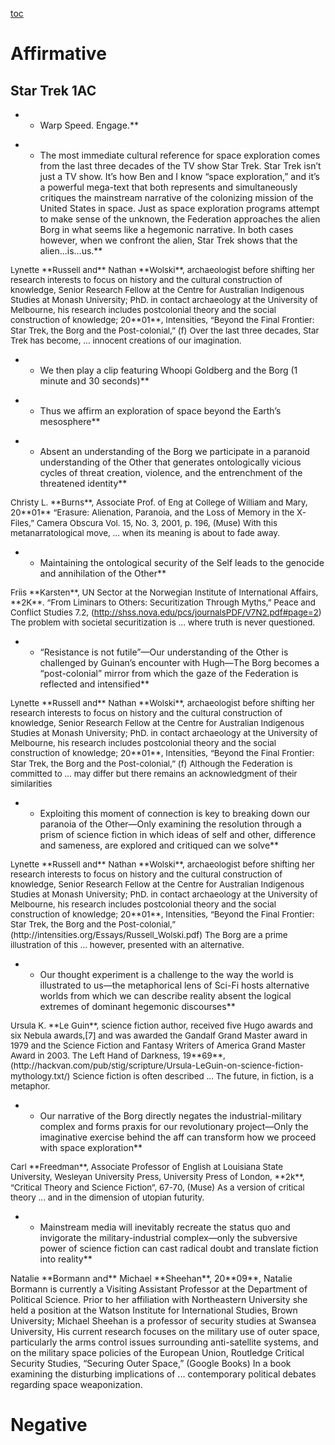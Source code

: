 [[toc]]
=Affirmative= 
==Star Trek 1AC== 
**Warp Speed. Engage.**

**The most immediate cultural reference for space exploration comes from the last three decades of the TV show Star Trek. Star Trek isn’t just a TV show. It’s how Ben and I know “space exploration,” and it’s a powerful mega-text that both represents and simultaneously critiques the mainstream narrative of the colonizing mission of the United States in space. Just as space exploration programs attempt to make sense of the unknown, the Federation approaches the alien Borg in what seems like a hegemonic narrative. In both cases however, when we confront the alien, Star Trek shows that the alien…is…us.**
<span style="font-size: 10pt;">Lynette **Russell and** Nathan **Wolski**, archaeologist before shifting her research interests to focus on history and the cultural construction of knowledge, Senior Research Fellow at the Centre for Australian Indigenous Studies at Monash University; PhD. in contact archaeology at the University of Melbourne, his research includes postcolonial theory and the social construction of knowledge; 20**01**, Intensities, “Beyond the Final Frontier: Star Trek, the Borg and the Post-colonial,” (f)</span>
<span style="font-size: 10pt;">Over the last three decades, <span class="DebateUnderline">Star Trek has become</span>, ... innocent creations of our imagination.</span>

**We then play a clip featuring Whoopi Goldberg and the Borg (1 minute and 30 seconds)**

**Thus we affirm an exploration of space beyond the Earth’s mesosphere**

**Absent an understanding of the Borg we participate in a paranoid understanding of the Other that generates ontologically vicious cycles of threat creation, violence, and the entrenchment of the threatened identity**
<span style="font-size: 10pt;">Christy L. **Burns**, Associate Prof. of Eng at College of William and Mary, 20**01** “Erasure: Alienation, Paranoia, and the Loss of Memory in the X-Files,” Camera Obscura Vol. 15, No. 3, 2001, p. 196, (Muse)</span>
<span style="font-size: 10pt;">With this metanarratological move, ... when its meaning is about to fade away.</span>

**Maintaining the ontological security of the Self leads to the genocide and annihilation of the Other**
<span style="font-size: 10pt;">Friis **Karsten**, UN Sector at the Norwegian Institute of International Affairs, **2K**. “From Liminars to Others: Securitization Through Myths,” Peace and Conflict Studies 7.2, (<span style="color: blue;">[[http://shss.nova.edu/pcs/journalsPDF/V7N2.pdf#page=2|http://shss.nova.edu/pcs/journalsPDF/V7N2.pdf#page=2]]</span>)</span>
<span style="font-size: 10pt;"><span class="DebateUnderline">The problem with societal securitization is ... where truth is never questioned</span>.</span>

**“Resistance is not futile”—Our understanding of the Other is challenged by Guinan’s encounter with Hugh—The Borg becomes a “post-colonial” mirror from which the gaze of the Federation is reflected and intensified**
<span style="font-size: 10pt;">Lynette **Russell and** Nathan **Wolski**, archaeologist before shifting her research interests to focus on history and the cultural construction of knowledge, Senior Research Fellow at the Centre for Australian Indigenous Studies at Monash University; PhD. in contact archaeology at the University of Melbourne, his research includes postcolonial theory and the social construction of knowledge; 20**01**, Intensities, “Beyond the Final Frontier: Star Trek, the Borg and the Post-colonial,” (f)</span>
<span style="font-size: 10pt;">Although the Federation is committed to ... may differ but there remains an acknowledgment of their similarities</span>

**Exploiting this moment of connection is key to breaking down our paranoia of the Other—Only examining the resolution through a prism of science fiction in which ideas of self and other, difference and sameness, are explored and critiqued can we solve**
<span style="font-size: 10pt;">Lynette **Russell and** Nathan **Wolski**, archaeologist before shifting her research interests to focus on history and the cultural construction of knowledge, Senior Research Fellow at the Centre for Australian Indigenous Studies at Monash University; PhD. in contact archaeology at the University of Melbourne, his research includes postcolonial theory and the social construction of knowledge; 20**01**, Intensities, “Beyond the Final Frontier: Star Trek, the Borg and the Post-colonial,” (http://intensities.org/Essays/Russell_Wolski.pdf)</span>
<span style="font-size: 10pt;">The Borg are a prime illustration of this ... <span class="DebateUnderline">however, presented with an alternative</span>.</span>

**Our thought experiment is a challenge to the way the world is illustrated to us—the metaphorical lens of Sci-Fi hosts alternative worlds from which we can describe reality absent the logical extremes of dominant hegemonic discourses**
<span style="font-size: 10pt;">Ursula K. **Le Guin**, science fiction author, received five Hugo awards and six Nebula awards,[7] and was awarded the Gandalf Grand Master award in 1979 and the Science Fiction and Fantasy Writers of America Grand Master Award in 2003. The Left Hand of Darkness, 19**69**, (http://hackvan.com/pub/stig/scripture/Ursula-LeGuin-on-science-fiction-mythology.txt/)</span>
<span style="font-size: 10pt;">Science fiction is often described ... The future, in fiction, is a metaphor.</span>

**Our narrative of the Borg directly negates the industrial-military complex and forms praxis for our revolutionary project—Only the imaginative exercise behind the aff can transform how we proceed with space exploration**
<span style="font-size: 10pt;">Carl **Freedman**, Associate Professor of English at Louisiana State University, Wesleyan University Press, University Press of London, **2k**, “Critical Theory and Science Fiction”, 67-70, (Muse)</span>
<span style="font-size: 10pt;">As a version of critical theory ... <span class="DebateUnderline">and in the dimension of utopian futurity</span>.</span>

**Mainstream media will inevitably recreate the status quo and invigorate the military-industrial complex—only the subversive power of science fiction can cast radical doubt and translate fiction into reality**
Natalie **Bormann and** Michael **Sheehan**, 20**09**, Natalie Bormann is currently a Visiting Assistant Professor at the Department of Political Science. Prior to her affiliation with Northeastern University she held a position at the Watson Institute for International Studies, Brown University; Michael Sheehan is a professor of security studies at Swansea University, His current research focuses on the military use of outer space, particularly the arms control issues surrounding anti-satellite systems, and on the military space policies of the European Union, Routledge Critical Security Studies, “Securing Outer Space,” (Google Books)
In a book examining the disturbing implications of ... contemporary political debates regarding space weaponization<span class="DebateUnderline">.</span>

=Negative=